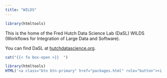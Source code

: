 ```yaml
---
title: "WILDS"
---
```


```r
library(htmltools)
```

This is the home of the Fred Hutch Data Science Lab (DaSL) WILDS (Workflows for Integration of Large Data and Software).

You can find DaSL at [hutchdatascience.org][dasl].

```r
cat("{{< fa box-open >}}  ")
```

```r
library(htmltools)
HTML('<a class="btn btn-primary" href="packages.html" role="button"><i class="fa-solid fa-box-open"></i> WILDS Packages</a>')
```

[dasl]: https://hutchdatascience.org/
